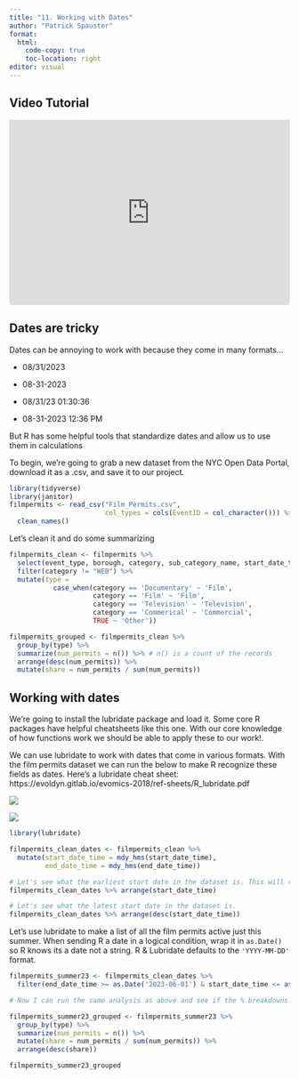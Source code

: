 ```yaml
---
title: "11. Working with Dates"
author: "Patrick Spauster"
format:
  html:
    code-copy: true
    toc-location: right
editor: visual
---
```


## Video Tutorial

```{=html}
<div style="max-width:608px"><div style="position:relative;padding-bottom:66.118421052632%"><iframe id="kaltura_player" src="https://cdnapisec.kaltura.com/p/1674401/sp/167440100/embedIframeJs/uiconf_id/23435151/partner_id/1674401?iframeembed=true&playerId=kaltura_player&entry_id=1_0c9gmqct&flashvars[streamerType]=auto&amp;flashvars[localizationCode]=en&amp;flashvars[sideBarContainer.plugin]=true&amp;flashvars[sideBarContainer.position]=left&amp;flashvars[sideBarContainer.clickToClose]=true&amp;flashvars[chapters.plugin]=true&amp;flashvars[chapters.layout]=vertical&amp;flashvars[chapters.thumbnailRotator]=false&amp;flashvars[streamSelector.plugin]=true&amp;flashvars[EmbedPlayer.SpinnerTarget]=videoHolder&amp;flashvars[dualScreen.plugin]=true&amp;flashvars[LeadWithHLSOnFlash]=true&amp;flashvars[Kaltura.addCrossoriginToIframe]=true&amp;&wid=1_9o78atzo" width="608" height="402" allowfullscreen webkitallowfullscreen mozAllowFullScreen allow="autoplay *; fullscreen *; encrypted-media *" sandbox="allow-downloads allow-forms allow-same-origin allow-scripts allow-top-navigation allow-pointer-lock allow-popups allow-modals allow-orientation-lock allow-popups-to-escape-sandbox allow-presentation allow-top-navigation-by-user-activation" frameborder="0" title="8. group by summarize" style="position:absolute;top:0;left:0;width:100%;height:100%"></iframe></div></div>
```
## Dates are tricky

Dates can be annoying to work with because they come in many formats...

-   08/31/2023

-   08-31-2023

-   08/31/23 01:30:36

-   08-31-2023 12:36 PM

But R has some helpful tools that standardize dates and allow us to use them in calculations

To begin, we're going to grab a new dataset from the NYC Open Data Portal, download it as a .csv, and save it to our project.

```r
library(tidyverse)
library(janitor)
filmpermits <- read_csv("Film_Permits.csv", 
                        col_types = cols(EventID = col_character())) %>%
  clean_names()
```

Let's clean it and do some summarizing

```r
filmpermits_clean <- filmpermits %>% 
  select(event_type, borough, category, sub_category_name, start_date_time, end_date_time) %>%
  filter(category != "WEB") %>%
  mutate(type = 
           case_when(category == 'Documentary' ~ 'Film',
                     category == 'Film' ~ 'Film', 
                     category == 'Television' ~ 'Television',
                     category == 'Commerical' ~ 'Commercial',
                     TRUE ~ 'Other')) 

filmpermits_grouped <- filmpermits_clean %>%
  group_by(type) %>% 
  summarize(num_permits = n()) %>% # n() is a count of the records
  arrange(desc(num_permits)) %>%
  mutate(share = num_permits / sum(num_permits))
```

## Working with dates

We're going to install the lubridate package and load it. Some core R packages have helpful cheatsheets like this one. With our core knowledge of how functions work we should be able to apply these to our work!.

We can use lubridate to work with dates that come in various formats. With the film permits dataset we can run the below to make R recognize these fields as dates. Here's a lubridate cheat sheet: https://evoldyn.gitlab.io/evomics-2018/ref-sheets/R_lubridate.pdf

![](images/R_lubridate/R_lubridate-1.jpg)

![](images/R_lubridate/R_lubridate-2.jpg)

```r
library(lubridate)

filmpermits_clean_dates <- filmpermits_clean %>% 
  mutate(start_date_time = mdy_hms(start_date_time),
         end_date_time = mdy_hms(end_date_time))

# Let's see what the earliest start date in the dataset is. This will run in the console. 
filmpermits_clean_dates %>% arrange(start_date_time)

# Let's see what the latest start date in the dataset is. 
filmpermits_clean_dates %>% arrange(desc(start_date_time))
```

Let's use lubridate to make a list of all the film permits active just this summer. When sending R a date in a logical condition, wrap it in `as.Date()` so R knows its a date not a string. R & Lubridate defaults to the `'YYYY-MM-DD'` format.

```r

filmpermits_summer23 <- filmpermits_clean_dates %>%
  filter(end_date_time >= as.Date('2023-06-01') & start_date_time <= as.Date('2023-08-31'))

# Now I can run the same analysis as above and see if the % breakdowns are any different. 

filmpermits_summer23_grouped <- filmpermits_summer23 %>% 
  group_by(type) %>%
  summarize(num_permits = n()) %>%
  mutate(share = num_permits / sum(num_permits)) %>%
  arrange(desc(share))

filmpermits_summer23_grouped
```
